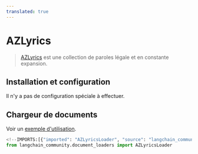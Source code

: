 ```yaml
---
translated: true
---
```


# AZLyrics

>[AZLyrics](https://www.azlyrics.com/) est une collection de paroles légale et en constante expansion.

## Installation et configuration

Il n'y a pas de configuration spéciale à effectuer.

## Chargeur de documents

Voir un [exemple d'utilisation](/docs/integrations/document_loaders/azlyrics).

```python
<!--IMPORTS:[{"imported": "AZLyricsLoader", "source": "langchain_community.document_loaders", "docs": "https://api.python.langchain.com/en/latest/document_loaders/langchain_community.document_loaders.azlyrics.AZLyricsLoader.html", "title": "AZLyrics"}]-->
from langchain_community.document_loaders import AZLyricsLoader
```

